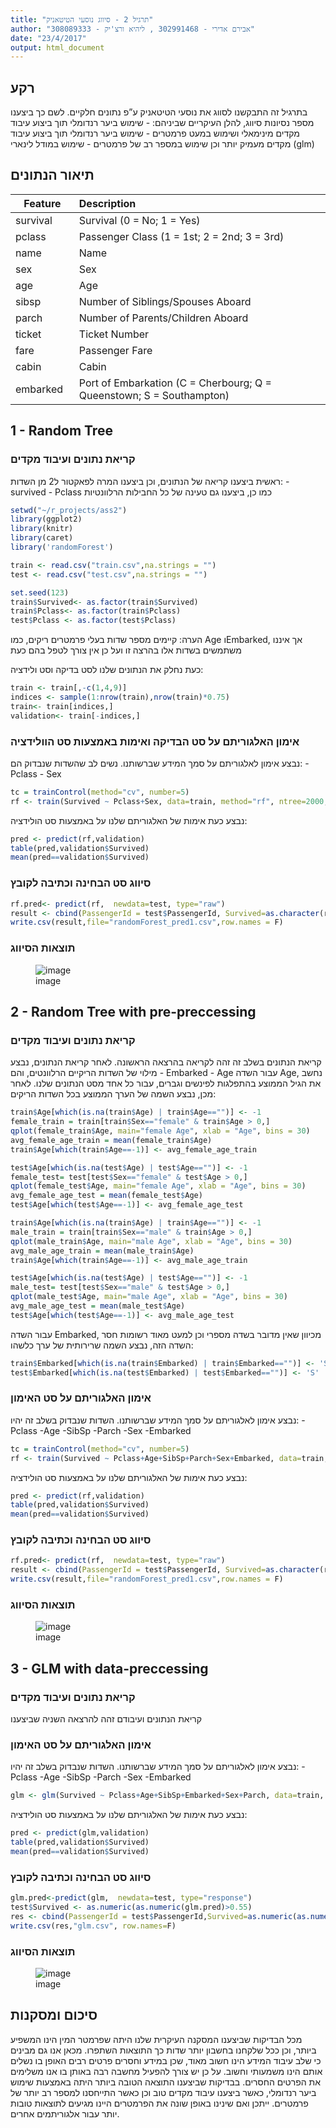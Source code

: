 ```yaml
---
title: "תרגיל 2 - סיווג נוסעי הטיטאניק"
author: "אבירם אדירי - 302991468 , ליהיא ורצ'יק - 308089333"
date: "23/4/2017"
output: html_document
---
```


## רקע ##
בתרגיל זה התבקשנו לסווג את נוסעי הטיטאניק ע"פ נתונים חלקיים.
לשם כך ביצענו מספר נסיונות סיווג, להלן העיקריים שביניהם:
- שימוש ביער רנדומלי תוך ביצוע עיבוד מקדים מינימאלי ושימוש במעט פרמטרים
- שימוש ביער רנדומלי תוך ביצוע עיבוד מקדים מעמיק יותר וכן שימוש במספר רב של פרמטרים
- שימוש במודל לינארי (glm)

## תיאור הנתונים ##

|Feature |  Description|
|-------------|:------------------------------------------------|
|survival |  Survival (0 = No; 1 = Yes)|
|pclass |  Passenger Class (1 = 1st; 2 = 2nd; 3 = 3rd)|
|name  |  Name|
|sex |   Sex|
|age |  Age|
|sibsp  |   Number of Siblings/Spouses Aboard|
|parch  |   Number of Parents/Children Aboard|
|ticket |   Ticket Number|
|fare  |   Passenger Fare|
|cabin  |   Cabin|
|embarked |   Port of Embarkation (C = Cherbourg; Q = Queenstown; S = Southampton)|

## 1 - Random Tree ##
### קריאת נתונים ועיבוד מקדים ###
ראשית ביצענו קריאה של הנתונים, וכן ביצענו המרה לפאקטור ל2 מן השדות:
- survived
- Pclass
כמו כן, ביצענו גם טעינה של כל החבילות הרלוונטיות

```r
setwd("~/r_projects/ass2")
library(ggplot2)
library(knitr)
library(caret)
library('randomForest')

train <- read.csv("train.csv",na.strings = "")
test <- read.csv("test.csv",na.strings = "")

set.seed(123)
train$Survived<- as.factor(train$Survived)
train$Pclass<- as.factor(train$Pclass)
test$Pclass <- as.factor(test$Pclass)
```
הערה: קיימים מספר שדות בעלי פרמטרים ריקים, כמו Age וEmbarked, אך איננו משתמשים בשדות אלו בהרצה זו ועל כן אין צורך לטפל בהם כעת

כעת נחלק את הנתונים שלנו לסט בדיקה וסט ולידציה:

```r
train <- train[,-c(1,4,9)]
indices <- sample(1:nrow(train),nrow(train)*0.75)
train<- train[indices,]
validation<- train[-indices,]
```

### אימון האלגוריתם על סט הבדיקה ואימות באמצעות סט הוולידציה ###
נבצע אימון לאלגוריתם על סמך המידע שברשותנו.
נשים לב שהשדות שנבדוק הם:
- Pclass
- Sex

```r
tc = trainControl(method="cv", number=5)
rf <- train(Survived ~ Pclass+Sex, data=train, method="rf", ntree=2000, trControl=tc, tuneGrid=expand.grid(.mtry=seq(1,7,1)))
```

נבצע כעת אימות של האלגוריתם שלנו על באמצעות סט הולידציה:

```r
pred <- predict(rf,validation)
table(pred,validation$Survived)
mean(pred==validation$Survived)
```

### סיווג סט הבחינה וכתיבה לקובץ ###
```r
rf.pred<- predict(rf,  newdata=test, type="raw")
result <- cbind(PassengerId = test$PassengerId, Survived=as.character(rf.pred))
write.csv(result,file="randomForest_pred1.csv",row.names = F)
```

### תוצאות הסיווג ###
![image](/images/try1.PNG)

## 2 - Random Tree with pre-preccessing ##
### קריאת נתונים ועיבוד מקדים ###
קריאת הנתונים בשלב זה זהה לקריאה בהרצאה הראשונה.
לאחר קריאת הנתונים, נבצע מילוי של השדות הריקיים הרלוונטים, והם 
- Embarked
- Age
עבור השדה Age, נחשב את הגיל הממוצע בהתפלגות לפינשים וגברים, עבור כל אחד מסט הנתונים שלנו.
לאחר מכן, נבצע השמה של הערך הממוצע בכל השדות הריקים:

```r
train$Age[which(is.na(train$Age) | train$Age=="")] <- -1
female_train = train[train$Sex=="female" & train$Age > 0,] 
qplot(female_train$Age, main="female Age", xlab = "Age", bins = 30)
avg_female_age_train = mean(female_train$Age)
train$Age[which(train$Age==-1)] <- avg_female_age_train

test$Age[which(is.na(test$Age) | test$Age=="")] <- -1
female_test= test[test$Sex=="female" & test$Age > 0,] 
qplot(female_test$Age, main="female Age", xlab = "Age", bins = 30)
avg_female_age_test = mean(female_test$Age)
test$Age[which(test$Age==-1)] <- avg_female_age_test

train$Age[which(is.na(train$Age) | train$Age=="")] <- -1
male_train = train[train$Sex=="male" & train$Age > 0,] 
qplot(male_train$Age, main="male Age", xlab = "Age", bins = 30)
avg_male_age_train = mean(male_train$Age)
train$Age[which(train$Age==-1)] <- avg_male_age_train

test$Age[which(is.na(test$Age) | test$Age=="")] <- -1
male_test= test[test$Sex=="male" & test$Age > 0,] 
qplot(male_test$Age, main="male Age", xlab = "Age", bins = 30)
avg_male_age_test = mean(male_test$Age)
test$Age[which(test$Age==-1)] <- avg_male_age_test
```

עבור השדה Embarked, מכיוון שאין מדובר בשדה מספרי וכן למעט מאוד רשומות חסר השדה הזה, נבצע השמה שרירותית של ערך כלשהו:

```r
train$Embarked[which(is.na(train$Embarked) | train$Embarked=="")] <- 'S'
test$Embarked[which(is.na(test$Embarked) | test$Embarked=="")] <- 'S'
```

### אימון האלגוריתם על סט האימון ###
נבצע אימון לאלגוריתם על סמך המידע שברשותנו.
השדות שנבדוק בשלב זה יהיו:
-Pclass
-Age
-SibSp
-Parch
-Sex
-Embarked

```r
tc = trainControl(method="cv", number=5)
rf <- train(Survived ~ Pclass+Age+SibSp+Parch+Sex+Embarked, data=train, method="rf", ntree=2000, trControl=tc, tuneGrid=expand.grid(.mtry=seq(1,7,1)))
```

נבצע כעת אימות של האלגוריתם שלנו על באמצעות סט הולידציה:

```r
pred <- predict(rf,validation)
table(pred,validation$Survived)
mean(pred==validation$Survived)
```

### סיווג סט הבחינה וכתיבה לקובץ ###
```r
rf.pred<- predict(rf,  newdata=test, type="raw")
result <- cbind(PassengerId = test$PassengerId, Survived=as.character(rf.pred))
write.csv(result,file="randomForest_pred1.csv",row.names = F)
```

### תוצאות הסיווג ###
![image](/images/try2.PNG)

## 3 - GLM with data-preccessing ##
### קריאת נתונים ועיבוד מקדים ###
קריאת הנתונים ועיבודם זהה להרצאה השניה שביצענו

### אימון האלגוריתם על סט האימון ###
נבצע אימון לאלגוריתם על סמך המידע שברשותנו.
השדות שנבדוק בשלב זה יהיו:
-Pclass
-Age
-SibSp
-Parch
-Sex
-Embarked

```r
glm <- glm(Survived ~ Pclass+Age+SibSp+Embarked+Sex+Parch, data=train, family=binomial)
```

נבצע כעת אימות של האלגוריתם שלנו על באמצעות סט הולידציה:

```r
pred <- predict(glm,validation)
table(pred,validation$Survived)
mean(pred==validation$Survived)
```

### סיווג סט הבחינה וכתיבה לקובץ ###
```r
glm.pred<-predict(glm,  newdata=test, type="response")
test$Survived <- as.numeric(as.numeric(glm.pred)>0.55)
res <- cbind(PassengerId = test$PassengerId,Survived=as.numeric(as.numeric(glm.pred)>0.55))
write.csv(res,"glm.csv", row.names=F)
```

### תוצאות הסיווג ###
![image](/images/try3.PNG)

## סיכום ומסקנות ##
מכל הבדיקות שביצענו המסקנה העיקרית שלנו היתה שפרמטר המין הינו המשפיע ביותר, וכן ככל שלקחנו בחשבון יותר שדות כך התוצאות השתפרו.
מכאן אנו גם מבינים כי שלב עיבוד המידע הינו חשוב מאוד, שכן במידע וחסרים פרטים רבים האופן בו נשלים אותם הינו משמעותי וחשוב.
על כן יש צורך להפעיל מחשבה רבה באותן בו אנו משלימים את הפרטים החסרים.
בבדיקות שביצענו התוצאה הטובה ביותר היתה באמצעות שימוש ביער רנדומלי, כאשר ביצענו עיבוד מקדים טוב וכן כאשר התייחסנו למספר רב יותר של פרמטרים.
ייתכן ואם שינינו באופן שונה את הפרמטרים היינו מגיעים לתוצאות טובות יותר עבור אלגוריתמים אחרים.